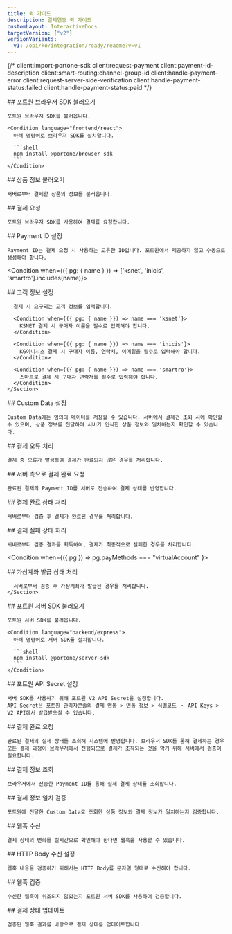 ```yaml
---
title: 퀵 가이드
description: 결제연동 퀵 가이드
customLayout: InteractiveDocs
targetVersion: ["v2"]
versionVariants:
  v1: /opi/ko/integration/ready/readme?v=v1
---
```



{/* client:import-portone-sdk
client:request-payment
client:payment-id-description
client:smart-routing:channel-group-id
client:handle-payment-error
client:request-server-side-verification
client:handle-payment-status:failed
client:handle-payment-status:paid */}

<InteractiveDoc>
  <Section section="client:import-portone-sdk">
    ## 포트원 브라우저 SDK 불러오기

    포트원 브라우저 SDK를 불러옵니다.

    <Condition language="frontend/react">
      아래 명령어로 브라우저 SDK를 설치합니다.

      ```shell
      npm install @portone/browser-sdk
      ```
    </Condition>
  </Section>

  <Section section="client:fetch-item">
    ## 상품 정보 불러오기

    서버로부터 결제할 상품의 정보를 불러옵니다.
  </Section>

  <Section section="client:request-payment">
    ## 결제 요청

    포트원 브라우저 SDK를 사용하여 결제를 요청합니다.
  </Section>

  <Section section="client:payment-id">
    ## Payment ID 설정

    Payment ID는 결제 요청 시 사용하는 고유한 ID입니다. 포트원에서 제공하지 않고 수동으로 생성해야 합니다.
  </Section>

  <Condition when={({ pg: { name } }) => ['ksnet', 'inicis', 'smartro'].includes(name)}>
    <Section section="client:customer-data">
      ## 고객 정보 설정

      결제 시 요구되는 고객 정보를 입력합니다.

      <Condition when={({ pg: { name }}) => name === 'ksnet'}>
        KSNET 결제 시 구매자 이름을 필수로 입력해야 합니다.
      </Condition>

      <Condition when={({ pg: { name }}) => name === 'inicis'}>
        KG이니시스 결제 시 구매자 이름, 연락처, 이메일을 필수로 입력해야 합니다.
      </Condition>

      <Condition when={({ pg: { name }}) => name === 'smartro'}>
        스마트로 결제 시 구매자 연락처를 필수로 입력해야 합니다.
      </Condition>
    </Section>
  </Condition>

  <Section section="client:custom-data">
    ## Custom Data 설정

    Custom Data에는 임의의 데이터를 저장할 수 있습니다. 서버에서 결제건 조회 시에 확인할 수 있으며, 상품 정보를 전달하여 서버가 인식한 상품 정보와 일치하는지 확인할 수 있습니다.
  </Section>

  <Section section="client:handle-payment-error">
    ## 결제 오류 처리

    결제 중 오류가 발생하여 결제가 완료되지 않은 경우를 처리합니다.
  </Section>

  <Section section="client:request-server-side-verification">
    ## 서버 측으로 결제 완료 요청

    완료된 결제의 Payment ID를 서버로 전송하여 결제 상태를 반영합니다.
  </Section>

  <Section section="client:handle-payment-status:paid">
    ## 결제 완료 상태 처리

    서버로부터 검증 후 결제가 완료된 경우를 처리합니다.
  </Section>

  <Section section="client:handle-payment-status:failed">
    ## 결제 실패 상태 처리

    서버로부터 검증 결과를 획득하여, 결제가 최종적으로 실패한 경우를 처리합니다.
  </Section>

  <Condition when={({ pg }) => pg.payMethods === "virtualAccount" }>
    <Section section="client:handle-payment-status:virtual-account-issued">
      ## 가상계좌 발급 상태 처리

      서버로부터 검증 후 가상계좌가 발급된 경우를 처리합니다.
    </Section>
  </Condition>

  <Section section="server:import-portone-sdk">
    ## 포트원 서버 SDK 불러오기

    포트원 서버 SDK를 불러옵니다.

    <Condition language="backend/express">
      아래 명령어로 서버 SDK를 설치합니다.

      ```shell
      npm install @portone/server-sdk
      ```
    </Condition>
  </Section>

  <Section section="server:portone-api-secret">
    ## 포트원 API Secret 설정

    서버 SDK를 사용하기 위해 포트원 V2 API Secret을 설정합니다.
    API Secret은 포트원 관리자콘솔의 결제 연동 > 연동 정보 > 식별코드 ・ API Keys > V2 API에서 발급받으실 수 있습니다.
  </Section>

  <Section section="server:complete-payment">
    ## 결제 완료 요청

    완료된 결제의 실제 상태를 조회해 시스템에 반영합니다. 브라우저 SDK를 통해 결제하는 경우 모든 결제 과정이 브라우저에서 진행되므로 결제가 조작되는 것을 막기 위해 서버에서 검증이 필요합니다.
  </Section>

  <Section section="server:complete-payment:get-payment">
    ## 결제 정보 조회

    브라우저에서 전송한 Payment ID를 통해 실제 결제 상태를 조회합니다.
  </Section>

  <Section section="server:complete-payment:verify-payment">
    ## 결제 정보 일치 검증

    포트원에 전달한 Custom Data로 조회한 상품 정보와 결제 정보가 일치하는지 검증합니다.
  </Section>

  <Section section="server:webhook">
    ## 웹훅 수신

    결제 상태의 변화를 실시간으로 확인해야 한다면 웹훅을 사용할 수 있습니다.
  </Section>

  <Section section="server:webhook:raw-body">
    ## HTTP Body 수신 설정

    웹훅 내용을 검증하기 위해서는 HTTP Body를 문자열 형태로 수신해야 합니다.
  </Section>

  <Section section="server:webhook:verify">
    ## 웹훅 검증

    수신한 웹훅이 위조되지 않았는지 포트원 서버 SDK를 사용하여 검증합니다.
  </Section>

  <Section section="server:webhook:complete-payment">
    ## 결제 상태 업데이트

    검증된 웹훅 결과를 바탕으로 결제 상태를 업데이트합니다.
  </Section>
</InteractiveDoc>
